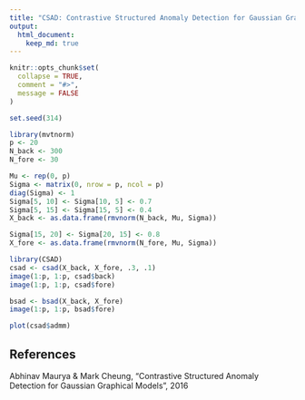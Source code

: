 ```yaml
---
title: "CSAD: Contrastive Structured Anomaly Detection for Gaussian Graphical Models"
output: 
  html_document:
    keep_md: true
---
```


```r
knitr::opts_chunk$set(
  collapse = TRUE,
  comment = "#>",
  message = FALSE
)
```

```r
set.seed(314)

library(mvtnorm)
p <- 20
N_back <- 300
N_fore <- 30

Mu <- rep(0, p)
Sigma <- matrix(0, nrow = p, ncol = p)
diag(Sigma) <- 1
Sigma[5, 10] <- Sigma[10, 5] <- 0.7
Sigma[5, 15] <- Sigma[15, 5] <- 0.4
X_back <- as.data.frame(rmvnorm(N_back, Mu, Sigma))

Sigma[15, 20] <- Sigma[20, 15] <- 0.8
X_fore <- as.data.frame(rmvnorm(N_fore, Mu, Sigma))
```

```r
library(CSAD)
csad <- csad(X_back, X_fore, .3, .1)
image(1:p, 1:p, csad$back)
image(1:p, 1:p, csad$fore)
```

```r
bsad <- bsad(X_back, X_fore)
image(1:p, 1:p, bsad$fore)
```

```r
plot(csad$admm)
```

## References

Abhinav Maurya & Mark Cheung, "Contrastive Structured Anomaly Detection for Gaussian Graphical Models", 2016

